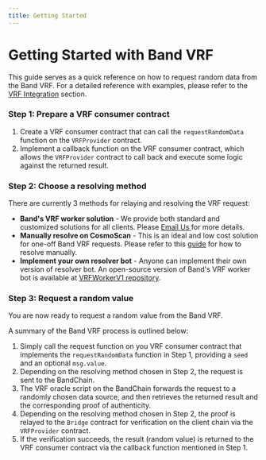 ```yaml
---
title: Getting Started
---
```


# Getting Started with Band VRF

This guide serves as a quick reference on how to request random data from the Band VRF. For a detailed reference with examples, please refer to the [VRF Integration](/verifiable-random-function/vrf-integration) section.

### Step 1: Prepare a VRF consumer contract

1. Create a VRF consumer contract that can call the `requestRandomData` function on the `VRFProvider` contract.
2. Implement a callback function on the VRF consumer contract, which allows the `VRFProvider` contract to call back and execute some logic against the returned result.

### Step 2: Choose a resolving method

There are currently 3 methods for relaying and resolving the VRF request:

- **Band's VRF worker solution** - We provide both standard and customized solutions for all clients. Please <a href="mailto:bd@bandprotolcol.com?subject=Request for Band's VRF worker solution"> Email Us </a> for more details.
- **Manually resolve on CosmoScan** - This is an ideal and low cost solution for one-off Band VRF requests. Please refer to this [guide](/verifiable-random-function/vrf-integration#manually-request-and-resolve) for how to resolve manually.
- **Implement your own resolver bot** - Anyone can implement their own version of resolver bot. An open-source version of Band's VRF worker bot is available at [VRFWorkerV1 repository](https://github.com/bandprotocol/vrf-worker-v1).

### Step 3: Request a random value

You are now ready to request a random value from the Band VRF.

A summary of the Band VRF process is outlined below:

1. Simply call the request function on you VRF consumer contract that implements the `requestRandomData` function in Step 1, providing a `seed` and an optional `msg.value`.
2. Depending on the resolving method chosen in Step 2, the request is sent to the BandChain.
3. The VRF oracle script on the BandChain forwards the request to a randomly chosen data source, and then retrieves the returned result and the corresponding proof of authenticity.
4. Depending on the resolving method chosen in Step 2, the proof is relayed to the `Bridge` contract for verification on the client chain via the `VRFProvider` contract.
5. If the verification succeeds, the result (random value) is returned to the VRF consumer contract via the callback function mentioned in Step 1.
